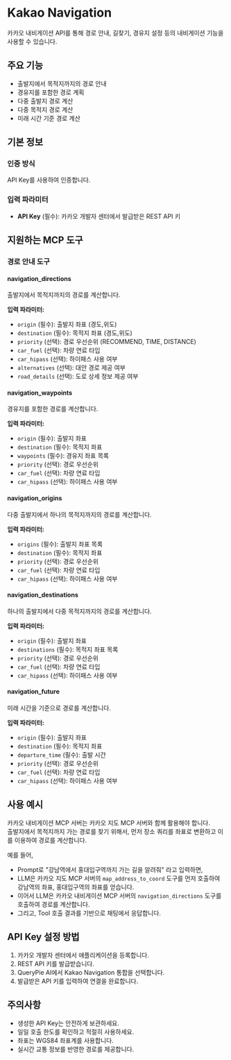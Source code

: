 # Kakao Navigation

카카오 내비게이션 API를 통해 경로 안내, 길찾기, 경유지 설정 등의 내비게이션 기능을 사용할 수 있습니다.

## 주요 기능
- 출발지에서 목적지까지의 경로 안내
- 경유지를 포함한 경로 계획
- 다중 출발지 경로 계산
- 다중 목적지 경로 계산
- 미래 시간 기준 경로 계산

## 기본 정보

### 인증 방식
API Key를 사용하여 인증합니다.

### 입력 파라미터
- **API Key** (필수): 카카오 개발자 센터에서 발급받은 REST API 키

## 지원하는 MCP 도구

### 경로 안내 도구
#### navigation_directions
출발지에서 목적지까지의 경로를 계산합니다.

**입력 파라미터:**
- `origin` (필수): 출발지 좌표 (경도,위도)
- `destination` (필수): 목적지 좌표 (경도,위도)
- `priority` (선택): 경로 우선순위 (RECOMMEND, TIME, DISTANCE)
- `car_fuel` (선택): 차량 연료 타입
- `car_hipass` (선택): 하이패스 사용 여부
- `alternatives` (선택): 대안 경로 제공 여부
- `road_details` (선택): 도로 상세 정보 제공 여부

#### navigation_waypoints
경유지를 포함한 경로를 계산합니다.

**입력 파라미터:**
- `origin` (필수): 출발지 좌표
- `destination` (필수): 목적지 좌표
- `waypoints` (필수): 경유지 좌표 목록
- `priority` (선택): 경로 우선순위
- `car_fuel` (선택): 차량 연료 타입
- `car_hipass` (선택): 하이패스 사용 여부

#### navigation_origins
다중 출발지에서 하나의 목적지까지의 경로를 계산합니다.

**입력 파라미터:**
- `origins` (필수): 출발지 좌표 목록
- `destination` (필수): 목적지 좌표
- `priority` (선택): 경로 우선순위
- `car_fuel` (선택): 차량 연료 타입
- `car_hipass` (선택): 하이패스 사용 여부

#### navigation_destinations
하나의 출발지에서 다중 목적지까지의 경로를 계산합니다.

**입력 파라미터:**
- `origin` (필수): 출발지 좌표
- `destinations` (필수): 목적지 좌표 목록
- `priority` (선택): 경로 우선순위
- `car_fuel` (선택): 차량 연료 타입
- `car_hipass` (선택): 하이패스 사용 여부

#### navigation_future
미래 시간을 기준으로 경로를 계산합니다.

**입력 파라미터:**
- `origin` (필수): 출발지 좌표
- `destination` (필수): 목적지 좌표
- `departure_time` (필수): 출발 시간
- `priority` (선택): 경로 우선순위
- `car_fuel` (선택): 차량 연료 타입
- `car_hipass` (선택): 하이패스 사용 여부

## 사용 예시
카카오 내비게이션 MCP 서버는 카카오 지도 MCP 서버와 함께 활용해야 합니다. <br/>
출발지에서 목적지까지 가는 경로를 찾기 위해서, 먼저 장소 쿼리를 좌표로 변환하고 이를 이용하여 경로를 계산합니다.

예를 들어,
- Prompt로 "강남역에서 홍대입구역까지 가는 길을 알려줘" 라고 입력하면,
- LLM은 카카오 지도 MCP 서버의 `map_address_to_coord` 도구를 먼저 호출하여 강남역의 좌표, 홍대입구역의 좌표를 얻습니다.
- 이어서 LLM은 카카오 내비게이션 MCP 서버의 `navigation_directions` 도구를 호출하여 경로를 계산합니다.
- 그리고, Tool 호출 결과를 기반으로 채팅에서 응답합니다.

## API Key 설정 방법
1. 카카오 개발자 센터에서 애플리케이션을 등록합니다.
2. REST API 키를 발급받습니다.
3. QueryPie AI에서 Kakao Navigation 통합을 선택합니다.
4. 발급받은 API 키를 입력하여 연결을 완료합니다.

## 주의사항
- 생성한 API Key는 안전하게 보관하세요.
- 일일 호출 한도를 확인하고 적절히 사용하세요.
- 좌표는 WGS84 좌표계를 사용합니다.
- 실시간 교통 정보를 반영한 경로를 제공합니다. 